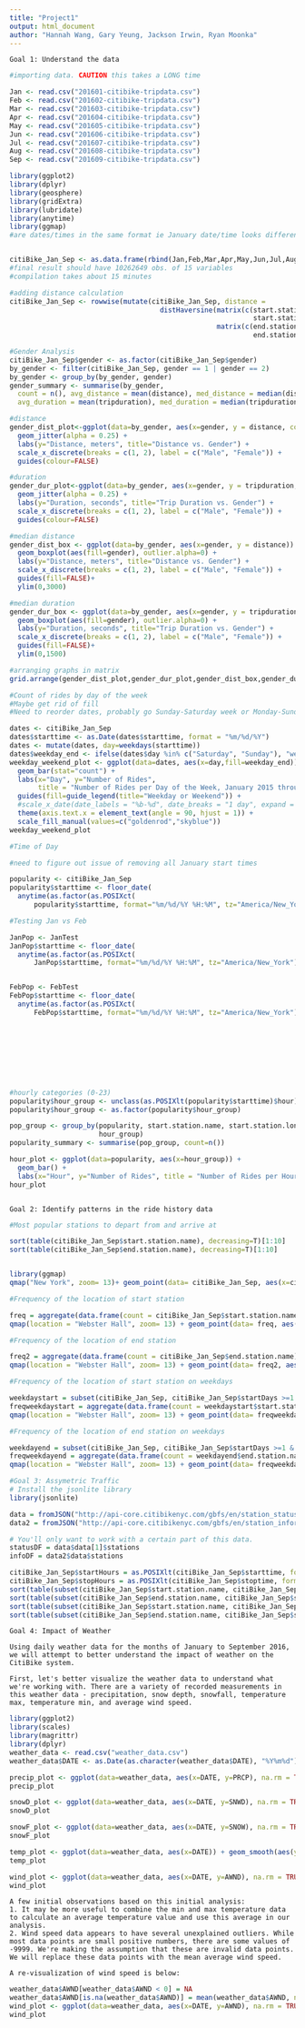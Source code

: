 ```yaml
---
title: "Project1"
output: html_document
author: "Hannah Wang, Gary Yeung, Jackson Irwin, Ryan Moonka"
---
```


```{}
Goal 1: Understand the data
```

```r
#importing data. CAUTION this takes a LONG time

Jan <- read.csv("201601-citibike-tripdata.csv")
Feb <- read.csv("201602-citibike-tripdata.csv")
Mar <- read.csv("201603-citibike-tripdata.csv")
Apr <- read.csv("201604-citibike-tripdata.csv")
May <- read.csv("201605-citibike-tripdata.csv")
Jun <- read.csv("201606-citibike-tripdata.csv")
Jul <- read.csv("201607-citibike-tripdata.csv")
Aug <- read.csv("201608-citibike-tripdata.csv")
Sep <- read.csv("201609-citibike-tripdata.csv")

```

```r
library(ggplot2)
library(dplyr)
library(geosphere)
library(gridExtra)
library(lubridate)
library(anytime)
library(ggmap)
#are dates/times in the same format ie January date/time looks different? does this need to be adjusted?


citiBike_Jan_Sep <- as.data.frame(rbind(Jan,Feb,Mar,Apr,May,Jun,Jul,Aug,Sep))
#final result should have 10262649 obs. of 15 variables
#compilation takes about 15 minutes

#adding distance calculation
citiBike_Jan_Sep <- rowwise(mutate(citiBike_Jan_Sep, distance =
                                     distHaversine(matrix(c(start.station.longitude,
                                                            start.station.latitude),ncol=2),
                                                   matrix(c(end.station.longitude,
                                                            end.station.latitude),ncol=2))))
```

```r
#Gender Analysis
citiBike_Jan_Sep$gender <- as.factor(citiBike_Jan_Sep$gender)
by_gender <- filter(citiBike_Jan_Sep, gender == 1 | gender == 2)
by_gender <- group_by(by_gender, gender)
gender_summary <- summarise(by_gender,
  count = n(), avg_distance = mean(distance), med_distance = median(distance),
  avg_duration = mean(tripduration), med_duration = median(tripduration))

#distance
gender_dist_plot<-ggplot(data=by_gender, aes(x=gender, y = distance, colour=gender)) +
  geom_jitter(alpha = 0.25) +
  labs(y="Distance, meters", title="Distance vs. Gender") + 
  scale_x_discrete(breaks = c(1, 2), label = c("Male", "Female")) + 
  guides(colour=FALSE)

#duration
gender_dur_plot<-ggplot(data=by_gender, aes(x=gender, y = tripduration, colour=gender)) +
  geom_jitter(alpha = 0.25) +
  labs(y="Duration, seconds", title="Trip Duration vs. Gender") + 
  scale_x_discrete(breaks = c(1, 2), label = c("Male", "Female")) + 
  guides(colour=FALSE)

#median distance
gender_dist_box <- ggplot(data=by_gender, aes(x=gender, y = distance)) +
  geom_boxplot(aes(fill=gender), outlier.alpha=0) + 
  labs(y="Distance, meters", title="Distance vs. Gender") + 
  scale_x_discrete(breaks = c(1, 2), label = c("Male", "Female")) + 
  guides(fill=FALSE)+
  ylim(0,3000)

#median duration
gender_dur_box <- ggplot(data=by_gender, aes(x=gender, y = tripduration)) +
  geom_boxplot(aes(fill=gender), outlier.alpha=0) + 
  labs(y="Duration, seconds", title="Trip Duration vs. Gender") + 
  scale_x_discrete(breaks = c(1, 2), label = c("Male", "Female")) + 
  guides(fill=FALSE)+
  ylim(0,1500)

#arranging graphs in matrix
grid.arrange(gender_dist_plot,gender_dur_plot,gender_dist_box,gender_dur_box,  ncol=2, nrow = 2)

```

```r
#Count of rides by day of the week
#Maybe get rid of fill
#Need to reorder dates, probably go Sunday-Saturday week or Monday-Sunday week

dates <- citiBike_Jan_Sep
dates$starttime <- as.Date(dates$starttime, format = "%m/%d/%Y")
dates <- mutate(dates, day=weekdays(starttime))
dates$weekday_end <- ifelse(dates$day %in% c("Saturday", "Sunday"), "weekend", "weekday")
weekday_weekend_plot <- ggplot(data=dates, aes(x=day,fill=weekday_end)) + 
  geom_bar(stat="count") + 
  labs(x="Day", y="Number of Rides", 
       title = "Number of Rides per Day of the Week, January 2015 through September 2015") +
  guides(fill=guide_legend(title="Weekday or Weekend")) + 
  #scale_x_date(date_labels = "%b-%d", date_breaks = "1 day", expand = c(0.00001,0)) +
  theme(axis.text.x = element_text(angle = 90, hjust = 1)) + 
  scale_fill_manual(values=c("goldenrod","skyblue"))
weekday_weekend_plot

```

```r
#Time of Day

#need to figure out issue of removing all January start times

popularity <- citiBike_Jan_Sep
popularity$starttime <- floor_date(
  anytime(as.factor(as.POSIXct(
      popularity$starttime, format="%m/%d/%Y %H:%M", tz="America/New_York")), tz="America/New_York"),"1 hour")

#Testing Jan vs Feb

JanPop <- JanTest
JanPop$starttime <- floor_date(
  anytime(as.factor(as.POSIXct(
      JanPop$starttime, format="%m/%d/%Y %H:%M", tz="America/New_York")), tz="America/New_York"),"1 hour")


FebPop <- FebTest
FebPop$starttime <- floor_date(
  anytime(as.factor(as.POSIXct(
      FebPop$starttime, format="%m/%d/%Y %H:%M", tz="America/New_York")), tz="America/New_York"),"1 hour")









#hourly categories (0-23)
popularity$hour_group <- unclass(as.POSIXlt(popularity$starttime)$hour)
popularity$hour_group <- as.factor(popularity$hour_group)

pop_group <- group_by(popularity, start.station.name, start.station.longitude, start.station.latitude,
                      hour_group)
popularity_summary <- summarise(pop_group, count=n())

hour_plot <- ggplot(data=popularity, aes(x=hour_group)) + 
  geom_bar() + 
  labs(x="Hour", y="Number of Rides", title = "Number of Rides per Hour, January through September 2015")
hour_plot



```



```{}
Goal 2: Identify patterns in the ride history data

```

```r

#Most popular stations to depart from and arrive at

sort(table(citiBike_Jan_Sep$start.station.name), decreasing=T)[1:10]
sort(table(citiBike_Jan_Sep$end.station.name), decreasing=T)[1:10]


library(ggmap)
qmap("New York", zoom= 13)+ geom_point(data= citiBike_Jan_Sep, aes(x=citiBike_Jan_Sep$start.station.longitude, y=citiBike_Jan_Sep$start.station.latitude, color= citiBike_Jan_Sep$start.station.id, alpha=.3)) + scale_color_gradientn(colors = rainbow(4), breaks= seq(25,200, by= 10))

#Frequency of the location of start station

freq = aggregate(data.frame(count = citiBike_Jan_Sep$start.station.name), list(value1=citiBike_Jan_Sep$start.station.name, value2=citiBike_Jan_Sep$start.station.latitude, value3=citiBike_Jan_Sep$start.station.longitude), length)
qmap(location = "Webster Hall", zoom= 13) + geom_point(data= freq, aes(x=freq$value3, y=freq$value2, color= freq$count)) + scale_color_gradientn(colors = rainbow(4), breaks= seq(0,3000, by= 500))

#Frequency of the location of end station

freq2 = aggregate(data.frame(count = citiBike_Jan_Sep$end.station.name), list(value1=citiBike_Jan_Sep$end.station.name, value2=citiBike_Jan_Sep$end.station.latitude, value3=citiBike_Jan_Sep$end.station.longitude), length)
qmap(location = "Webster Hall", zoom= 13) + geom_point(data= freq2, aes(x=freq2$value3, y=freq2$value2, color= freq2$count)) + scale_color_gradientn(colors = rainbow(4), breaks= seq(0,3000, by= 500))

#Frequency of the location of start station on weekdays

weekdaystart = subset(citiBike_Jan_Sep, citiBike_Jan_Sep$startDays >=1 & citiBike_Jan_Sep$startDays <=5)
freqweekdaystart = aggregate(data.frame(count = weekdaystart$start.station.name), list(value1=weekdaystart$start.station.name, value2=weekdaystart$start.station.latitude, value3=weekdaystart$start.station.longitude), length)
qmap(location = "Webster Hall", zoom= 13) + geom_point(data= freqweekdaystart, aes(x=freqweekdaystart$value3, y=freqweekdaystart$value2, color= freqweekdaystart$count)) + scale_color_gradientn(colors = rainbow(4), breaks= seq(0,3000, by= 500))

#Frequency of the location of end station on weekdays

weekdayend = subset(citiBike_Jan_Sep, citiBike_Jan_Sep$startDays >=1 & citiBike_Jan_Sep$startDays <=5)
freqweekdayend = aggregate(data.frame(count = weekdayend$end.station.name), list(value1=weekdayend$end.station.name, value2=weekdayend$end.station.latitude, value3=weekdayend$end.station.longitude), length)
qmap(location = "Webster Hall", zoom= 13) + geom_point(data= freqweekdayend, aes(x=freqweekdayend$value3, y=freqweekdayend$value2, color= freqweekdayend$count)) + scale_color_gradientn(colors = rainbow(4), breaks= seq(0,3000, by= 500))


```



```r
#Goal 3: Assymetric Traffic
# Install the jsonlite library
library(jsonlite)

data = fromJSON("http://api-core.citibikenyc.com/gbfs/en/station_status.json")
data2 = fromJSON("http://api-core.citibikenyc.com/gbfs/en/station_information.json")

# You'll only want to work with a certain part of this data.
statusDF = data$data[1]$stations
infoDF = data2$data$stations

citiBike_Jan_Sep$startHours = as.POSIXlt(citiBike_Jan_Sep$starttime, format = "%m/%d/%Y %H:%M")$hour
citiBike_Jan_Sep$stopHours = as.POSIXlt(citiBike_Jan_Sep$stoptime, format = "%m/%d/%Y %H:%M")$hour
sort(table(subset(citiBike_Jan_Sep$start.station.name, citiBike_Jan_Sep$startHours >=9 & citiBike_Jan_Sep$startHours <=10))/2/274, decreasing=T)[1:10]
sort(table(subset(citiBike_Jan_Sep$end.station.name, citiBike_Jan_Sep$stopHours >=9 & citiBike_Jan_Sep$stopHours <=10))/2/274, decreasing=T)[1:10]
sort(table(subset(citiBike_Jan_Sep$start.station.name, citiBike_Jan_Sep$startHours >=17 & citiBike_Jan_Sep$startHours <=18))/2/274, decreasing=T)[1:10]
sort(table(subset(citiBike_Jan_Sep$end.station.name, citiBike_Jan_Sep$stopHours >=17 & citiBike_Jan_Sep$stopHours <=18))/2/274, decreasing=T)[1:10]
```


```{}
Goal 4: Impact of Weather

Using daily weather data for the months of January to September 2016, we will attempt to better understand the impact of weather on the CitiBike system. 

First, let's better visualize the weather data to understand what we're working with. There are a variety of recorded measurements in this weather data - precipitation, snow depth, snowfall, temperature max, temperature min, and average wind speed. 
```

```r
library(ggplot2)
library(scales)
library(magrittr)
library(dplyr)
weather_data <- read.csv("weather_data.csv")
weather_data$DATE <- as.Date(as.character(weather_data$DATE), "%Y%m%d")

precip_plot <- ggplot(data=weather_data, aes(x=DATE, y=PRCP), na.rm = TRUE) + geom_point() + geom_smooth(span = 0.3) + xlab("Date") + ylab("Precipitation") + ggtitle("Amount of precipitation from January to September 2016") + scale_x_date(breaks = date_breaks("months"), labels = date_format("%b"))
precip_plot

snowD_plot <- ggplot(data=weather_data, aes(x=DATE, y=SNWD), na.rm = TRUE) + geom_point() + geom_smooth(span = 0.3) + xlab("Date") + ylab("Snow Depth") + ggtitle("Snow depth from January to September 2016") + scale_x_date(breaks = date_breaks("months"), labels = date_format("%b"))
snowD_plot

snowF_plot <- ggplot(data=weather_data, aes(x=DATE, y=SNOW), na.rm = TRUE) + geom_point() + geom_smooth(span = 0.1) + xlab("Date") + ylab("Snowfall") + ggtitle("Amount of snowfall from January to September 2016") + scale_x_date(breaks = date_breaks("months"), labels = date_format("%b"))
snowF_plot

temp_plot <- ggplot(data=weather_data, aes(x=DATE)) + geom_smooth(aes(y=TMAX, colour="max temperature"), span = 0.4) + geom_smooth(aes(y=TMIN, colour="min temperature"), span = 0.4) + scale_color_manual("", breaks=c("max temperature","min temperature"), values=c("red","blue"))+ xlab("Date") + ylab("Temperature") + ggtitle("Max Temperature vs. Min Temperature from January to September 2016") + scale_x_date(breaks = date_breaks("months"), labels = date_format("%b"))
temp_plot

wind_plot <- ggplot(data=weather_data, aes(x=DATE, y=AWND), na.rm = TRUE) + geom_point() + geom_smooth(span = 0.1) + xlab("Date") + ylab("Wind Speed") + ggtitle("Average wind speed from January to September 2016") + scale_x_date(breaks = date_breaks("months"), labels = date_format("%b"))
wind_plot

```

```{}
A few initial observations based on this initial analysis: 
1. It may be more useful to combine the min and max temperature data to calculate an average temperature value and use this average in our analysis.
2. Wind speed data appears to have several unexplained outliers. While most data points are small positive numbers, there are some values of -9999. We're making the assumption that these are invalid data points. We will replace these data points with the mean average wind speed.

A re-visualization of wind speed is below:
```

```r
weather_data$AWND[weather_data$AWND < 0] = NA
weather_data$AWND[is.na(weather_data$AWND)] = mean(weather_data$AWND, na.rm=TRUE)
wind_plot <- ggplot(data=weather_data, aes(x=DATE, y=AWND), na.rm = TRUE) + geom_point() + geom_smooth(span = 0.1) + xlab("Date") + ylab("Wind Speed") + ggtitle("Average wind speed from January to September 2016") + scale_x_date(breaks = date_breaks("months"), labels = date_format("%b"))
wind_plot
```



